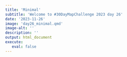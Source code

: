```yaml
---
title: 'Minimal'
subtitle: 'Welcome to #30DayMapChallenge 2023 day 26'
date: '2023-11-26'
image: 'day26_minimal.qmd'
image-alt: ''
description: ''
output: html_document
execute: 
   eval: false
---
```


